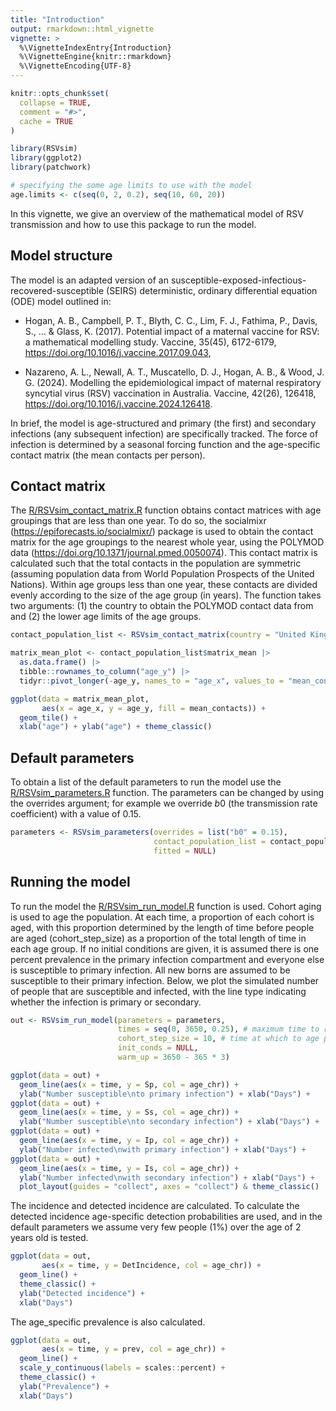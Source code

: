 ```yaml
---
title: "Introduction"
output: rmarkdown::html_vignette
vignette: >
  %\VignetteIndexEntry{Introduction}
  %\VignetteEngine{knitr::rmarkdown}
  %\VignetteEncoding{UTF-8}
---
```


```r
knitr::opts_chunk$set(
  collapse = TRUE,
  comment = "#>",
  cache = TRUE
)
```

```r
library(RSVsim)
library(ggplot2)
library(patchwork)

# specifying the some age limits to use with the model
age.limits <- c(seq(0, 2, 0.2), seq(10, 60, 20))
```

In this vignette, we give an overview of the mathematical model of RSV transmission and how to use this package to run the model.

## Model structure
The model is an adapted version of an susceptible-exposed-infectious-recovered-susceptible (SEIRS) deterministic, ordinary differential equation (ODE) model outlined in: 

- Hogan, A. B., Campbell, P. T., Blyth, C. C., Lim, F. J., Fathima, P., Davis, S., ... & Glass, K. (2017). Potential impact of a maternal vaccine for RSV: a mathematical modelling study. Vaccine, 35(45), 6172-6179, <https://doi.org/10.1016/j.vaccine.2017.09.043>,

- Nazareno, A. L., Newall, A. T., Muscatello, D. J., Hogan, A. B., & Wood, J. G. (2024). Modelling the epidemiological impact of maternal respiratory syncytial virus (RSV) vaccination in Australia. Vaccine, 42(26), 126418, <https://doi.org/10.1016/j.vaccine.2024.126418>.

In brief, the model is age-structured and primary (the first) and secondary infections (any subsequent infection) are specifically tracked. The force of infection is determined by a seasonal forcing function and the age-specific contact matrix (the mean contacts per person).

## Contact matrix
 The [R/RSVsim_contact_matrix.R](https://github.com/IsaacStopard/RSVsim/blob/master/R/RSVsim_contact_matrix.R) function obtains contact matrices with age groupings that are less than one year. To do so, the socialmixr (<https://epiforecasts.io/socialmixr/>) package is used to obtain the contact matrix for the age groupings to the nearest whole year, using the POLYMOD data (<https://doi.org/10.1371/journal.pmed.0050074>). This contact matrix is calculated such that the total contacts in the population are symmetric (assuming population data from World Population Prospects of the United Nations). Within age groups less than one year, these contacts are divided evenly according to the size of the age group (in years). The function takes two arguments: (1) the country to obtain the POLYMOD contact data from and (2) the lower age limits of the age groups.

```r
contact_population_list <- RSVsim_contact_matrix(country = "United Kingdom", age.limits = age.limits)

matrix_mean_plot <- contact_population_list$matrix_mean |> 
  as.data.frame() |> 
  tibble::rownames_to_column("age_y") |> 
  tidyr::pivot_longer(-age_y, names_to = "age_x", values_to = "mean_contacts")

ggplot(data = matrix_mean_plot, 
       aes(x = age_x, y = age_y, fill = mean_contacts)) + 
  geom_tile() +
  xlab("age") + ylab("age") + theme_classic()
```

## Default parameters
To obtain a list of the default parameters to run the model use the [R/RSVsim_parameters.R](https://github.com/IsaacStopard/RSVsim/blob/master/R/RSVsim_parameters.R) function. The parameters can be changed by using the overrides argument; for example we override $b0$ (the transmission rate coefficient) with a value of $0.15$.

```r
parameters <- RSVsim_parameters(overrides = list("b0" = 0.15), 
                                contact_population_list = contact_population_list,
                                fitted = NULL)
```

## Running the model
To run the model the [R/RSVsim_run_model.R](https://github.com/IsaacStopard/RSVsim/blob/master/R/run_model.R) function is used. Cohort aging is used to age the population. At each time, a proportion of each cohort is aged, with this proportion determined by the length of time before people are aged (cohort_step_size) as a proportion of the total length of time in each age group. If no initial conditions are given, it is assumed there is one percent prevalence in the primary infection compartment and everyone else is susceptible to primary infection. All new borns are assumed to be susceptible to their primary infection. Below, we plot the simulated number of people that are susceptible and infected, with the line type indicating whether the infection is primary or secondary.

```r
out <- RSVsim_run_model(parameters = parameters,
                        times = seq(0, 3650, 0.25), # maximum time to run the model for
                        cohort_step_size = 10, # time at which to age people\
                        init_conds = NULL,
                        warm_up = 3650 - 365 * 3)

ggplot(data = out) +
  geom_line(aes(x = time, y = Sp, col = age_chr)) +
  ylab("Number susceptible\nto primary infection") + xlab("Days") +
ggplot(data = out) + 
  geom_line(aes(x = time, y = Ss, col = age_chr)) +
  ylab("Number susceptible\nto secondary infection") + xlab("Days") +
ggplot(data = out) +
  geom_line(aes(x = time, y = Ip, col = age_chr)) +
  ylab("Number infected\nwith primary infection") + xlab("Days") +
ggplot(data = out) +
  geom_line(aes(x = time, y = Is, col = age_chr)) +
  ylab("Number infected\nwith secondary infection") + xlab("Days") +
  plot_layout(guides = "collect", axes = "collect") & theme_classic()
```

The incidence and detected incidence are calculated. To calculate the detected incidence age-specific detection probabilities are used, and in the default parameters we assume very few people (1%) over the age of 2 years old is tested.

```r
ggplot(data = out, 
       aes(x = time, y = DetIncidence, col = age_chr)) +
  geom_line() +
  theme_classic() +
  ylab("Detected incidence") +
  xlab("Days")
```
The age_specific prevalence is also calculated.

```r
ggplot(data = out, 
       aes(x = time, y = prev, col = age_chr)) +
  geom_line() +
  scale_y_continuous(labels = scales::percent) +
  theme_classic() +
  ylab("Prevalence") +
  xlab("Days")
```
